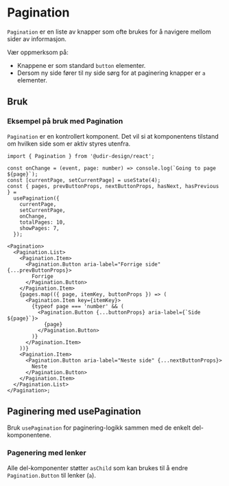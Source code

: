 
<Meta of={PaginationStories} />

# Pagination

`Pagination` er en liste av knapper som ofte brukes for å navigere mellom sider av informasjon.

Vær oppmerksom på:

- Knappene er som standard `button` elementer.
- Dersom ny side fører til ny side sørg for at paginering knapper er `a` elementer.

<Primary />
<Controls of={PaginationStories.Preview} />

## Bruk

### Eksempel på bruk med Pagination

`Pagination` er en kontrollert komponent. Det vil si at komponentens tilstand om hvilken side som er aktiv styres utenfra.

```tsx
import { Pagination } from '@udir-design/react';

const onChange = (event, page: number) => console.log(`Going to page ${page}`);
const [currentPage, setCurrentPage] = useState(4);
const { pages, prevButtonProps, nextButtonProps, hasNext, hasPrevious } =
  usePagination({
    currentPage,
    setCurrentPage,
    onChange,
    totalPages: 10,
    showPages: 7,
  });

<Pagination>
  <Pagination.List>
    <Pagination.Item>
      <Pagination.Button aria-label="Forrige side" {...prevButtonProps}>
        Forrige
      </Pagination.Button>
    </Pagination.Item>
    {pages.map(({ page, itemKey, buttonProps }) => (
      <Pagination.Item key={itemKey}>
        {typeof page === 'number' && (
          <Pagination.Button {...buttonProps} aria-label={`Side ${page}`}>
            {page}
          </Pagination.Button>
        )}
      </Pagination.Item>
    ))}
    <Pagination.Item>
      <Pagination.Button aria-label="Neste side" {...nextButtonProps}>
        Neste
      </Pagination.Button>
    </Pagination.Item>
  </Pagination.List>
</Pagination>;
```

## Paginering med usePagination

Bruk `usePagination` for paginering-logikk sammen med de enkelt del-komponentene.

### Pagenering med lenker

Alle del-komponenter støtter `asChild` som kan brukes til å endre `Pagination.Button` til lenker (`a`).

<Canvas of={PaginationStories.WithAnchor} />
